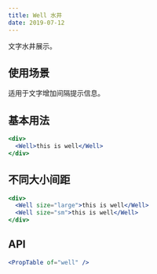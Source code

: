 ```yaml
---
title: Well 水井
date: 2019-07-12
---
```


文字水井展示。

## 使用场景

适用于文字增加间隔提示信息。

## 基本用法

```jsx
<div>
  <Well>this is well</Well>
</div>
```

## 不同大小间距

```jsx
<div>
  <Well size="large">this is well</Well>
  <Well size="sm">this is well</Well>
</div>
```

## API

```jsx previewOnly
<PropTable of="well" />
```
